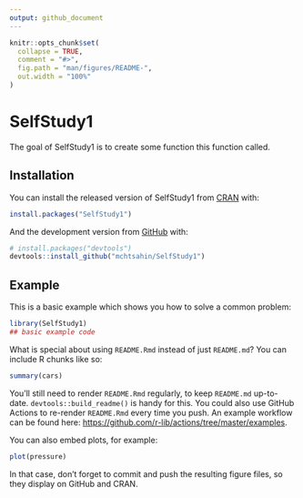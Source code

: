 ```yaml
---
output: github_document
---
```


<!-- README.md is generated from README.Rmd. Please edit that file -->

```r
knitr::opts_chunk$set(
  collapse = TRUE,
  comment = "#>",
  fig.path = "man/figures/README-",
  out.width = "100%"
)
```

# SelfStudy1

<!-- badges: start -->
<!-- badges: end -->

The goal of SelfStudy1 is to create some function this function called.

## Installation

You can install the released version of SelfStudy1 from [CRAN](https://CRAN.R-project.org) with:

``` r
install.packages("SelfStudy1")
```

And the development version from [GitHub](https://github.com/) with:

``` r
# install.packages("devtools")
devtools::install_github("mchtsahin/SelfStudy1")
```
## Example

This is a basic example which shows you how to solve a common problem:

```r
library(SelfStudy1)
## basic example code
```

What is special about using `README.Rmd` instead of just `README.md`? You can include R chunks like so:

```r
summary(cars)
```

You'll still need to render `README.Rmd` regularly, to keep `README.md` up-to-date. `devtools::build_readme()` is handy for this. You could also use GitHub Actions to re-render `README.Rmd` every time you push. An example workflow can be found here: <https://github.com/r-lib/actions/tree/master/examples>.

You can also embed plots, for example:

```r
plot(pressure)
```

In that case, don't forget to commit and push the resulting figure files, so they display on GitHub and CRAN.
